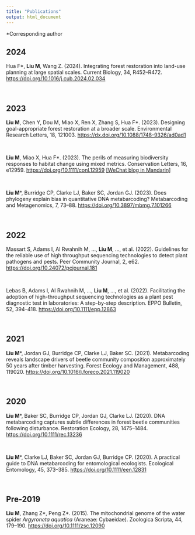 ```yaml
---
title: "Publications"
output: html_document
---
```


\*Corresponding author

## 2024

Hua F\*, **Liu M**, Wang Z. (2024). Integrating forest restoration into
land-use planning at large spatial scales. Current Biology, 34,
R452--R472. <https://doi.org/10.1016/j.cub.2024.02.034><span class="__dimensions_badge_embed__" data-doi="10.1016/j.cub.2024.02.034" data-legend="hover-right" data-style="large_rectangle"></span><script async="" src="https://badge.dimensions.ai/badge.js" charset="utf-8"></script>
<br>

## 2023

**Liu M**, Chen Y, Dou M, Miao X, Ren X, Zhang S, Hua F\*. (2023).
Designing goal-appropriate forest restoration at a broader scale.
Environmental Research Letters, 18, 121003.
<https://dx.doi.org/10.1088/1748-9326/ad0ad1><span class="__dimensions_badge_embed__" data-doi="10.1088/1748-9326/ad0ad1" data-legend="hover-right" data-style="large_rectangle"></span><script async src="https://badge.dimensions.ai/badge.js" charset="utf-8"></script>
<br>

**Liu M**, Miao X, Hua F\*. (2023). The perils of measuring biodiversity
responses to habitat change using mixed metrics. Conservation Letters,
16, e12959. <https://doi.org/10.1111/conl.12959> [\[WeChat blog in
Mandarin\]](https://mp.weixin.qq.com/s/1O-sOI0G4_oPSu8S4d6CiA)
<span class="__dimensions_badge_embed__" data-doi="10.1111/conl.12959" data-legend="hover-right" data-style="large_rectangle"></span><script async src="https://badge.dimensions.ai/badge.js" charset="utf-8"></script>
<br>

**Liu M**\*, Burridge CP, Clarke LJ, Baker SC, Jordan GJ. (2023). Does
phylogeny explain bias in quantitative DNA metabarcoding? Metabarcoding
and Metagenomics, 7, 73--88. <https://doi.org/10.3897/mbmg.7.101266>
<span class="__dimensions_badge_embed__" data-doi="10.3897/mbmg.7.101266" data-legend="hover-right" data-style="large_rectangle"></span><script async src="https://badge.dimensions.ai/badge.js" charset="utf-8"></script>
<br>

## 2022

Massart S, Adams I, Al Rwahnih M, ..., **Liu M**, ..., et al. (2022).
Guidelines for the reliable use of high throughput sequencing
technologies to detect plant pathogens and pests. Peer Community
Journal, 2, e62. <https://doi.org/10.24072/pcjournal.181>
<span class="__dimensions_badge_embed__" data-doi="10.24072/pcjournal.181" data-legend="hover-right" data-style="large_rectangle"></span><script async src="https://badge.dimensions.ai/badge.js" charset="utf-8"></script>
<br>

Lebas B, Adams I, AI Rwahnih M, ..., **Liu M**, ..., et al. (2022).
Facilitating the adoption of high-throughput sequencing technologies as
a plant pest diagnostic test in laboratories: A step-by-step
description. EPPO Bulletin, 52, 394--418.
<https://doi.org/10.1111/epp.12863><span class="__dimensions_badge_embed__" data-doi="10.1111/epp.12863" data-legend="hover-right" data-style="large_rectangle"></span><script async src="https://badge.dimensions.ai/badge.js" charset="utf-8"></script>
<br>

## 2021

**Liu M**\*, Jordan GJ, Burridge CP, Clarke LJ, Baker SC. (2021).
Metabarcoding reveals landscape drivers of beetle community composition
approximately 50 years after timber harvesting. Forest Ecology and
Management, 488, 119020. <https://doi.org/10.1016/j.foreco.2021.119020><span class="__dimensions_badge_embed__" data-doi="10.1016/j.foreco.2021.119020" data-legend="hover-right" data-style="large_rectangle"></span><script async src="https://badge.dimensions.ai/badge.js" charset="utf-8"></script>
<br>

## 2020

**Liu M**\*, Baker SC, Burridge CP, Jordan GJ, Clarke LJ. (2020). DNA
metabarcoding captures subtle differences in forest beetle communities
following disturbance. Restoration Ecology, 28, 1475--1484.
<https://doi.org/10.1111/rec.13236><span class="__dimensions_badge_embed__" data-doi="10.1111/rec.13236" data-legend="hover-right" data-style="large_rectangle"></span><script async src="https://badge.dimensions.ai/badge.js" charset="utf-8"></script>
<br>

**Liu M**\*, Clarke LJ, Baker SC, Jordan GJ, Burridge CP. (2020). A
practical guide to DNA metabarcoding for entomological ecologists.
Ecological Entomology, 45, 373--385. <https://doi.org/10.1111/een.12831><span class="__dimensions_badge_embed__" data-doi="10.1111/een.12831" data-legend="hover-right" data-style="large_rectangle"></span><script async src="https://badge.dimensions.ai/badge.js" charset="utf-8"></script>
<br>

## Pre-2019

**Liu M**, Zhang Z\*, Peng Z\*. (2015). The mitochondrial genome of the
water spider *Argyroneta aquatica* (Araneae: Cybaeidae). Zoologica
Scripta, 44, 179--190. <https://doi.org/10.1111/zsc.12090><span class="__dimensions_badge_embed__" data-doi="10.1111/zsc.12090" data-legend="hover-right" data-style="large_rectangle"></span><script async src="https://badge.dimensions.ai/badge.js" charset="utf-8"></script>